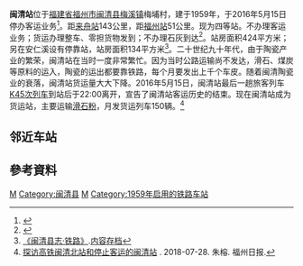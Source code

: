 {{Infobox China railway station
|车站名称 = 闽清站
|图片 = 201902 Platform of Minqing Railway Station.jpg
|图片介绍 = 闽清站1站台
|其他名称 = 
|车站拼音 = Minqing
|英文名称 = Minqing Railway Station
|车站代码 = 34667<ref>{{cite book|title=中华人民共和国铁路车站代码（GB/T 10302-2010）|publisher=中国标准出版社|year=2010|isbn=155066140495|ignore-isbn-error=true|pages=25}}</ref>
|电报码 = MQS<ref>{{cite book|author=铁道部电子计算技术中心, 铁道部运输局|title=铁路车站站名代码表：TMIS使用|publisher=中国铁道出版社|location=北京|year=1998|isbn=9787113030995|pages=73}}</ref><ref>{{cite book|author=[[中华人民共和国铁道部|中华人民共和国铁道部]]|title=铁路电报站名略号（2012）|publisher=中国铁道出版社|location=北京|year=2012|unified=15113·3468|pages=88}}</ref>
|拼音码 = MQI
|车站位置 = [[福建省|福建省]][[福州市|福州市]][[闽清县|闽清县]]
|坐标 = {{coord|26.216137|N|118.903520|E|display=inline,title}}
|归属 = [[南昌铁路局|南昌铁路局]][[福州车务段|福州车务段]]
|线路 = [[峰福铁路|峰福铁路]]（原[[外福铁路|外福铁路]]）
|车站等级 = [[四等站_(中国大陆)|四等站]]<ref>{{Citation|title=南昌铁路局关于重新公布车站等级等事项的通知|date=2016-06-20}}</ref>
|月台数目 = 
}}
'''闽清站'''位于[[福建省|福建省]][[福州市|福州市]][[闽清县|闽清县]][[梅溪镇|梅溪镇]]梅埔村，建于1959年，于2016年5月15日停办客运业务<ref>{{cite news|title=铁路闽清站 16日起停止客运|url=http://www.chnrailway.com/html/20160503/1367461.shtml|publisher=早报|date=2016-05-03|accessdate=2016-05-04|archive-date=2018-08-02|archive-url=https://web.archive.org/web/20180802013330/http://www.chnrailway.com/html/20160503/1367461.shtml|dead-url=no}}</ref>。距[[来舟站|来舟站]]143公里，距[[福州站|福州站]]51公里。现为四等站。不办理客运业务；货运办理整车、零担货物发到；不办理石灰到达<ref>{{cite book |title=中国铁路站名词典 |author=孙本祥 编 |publisher=中国铁道出版社 |year=2003 |isbn=9787113039417 |pages=396 }}</ref>。站房面积424平方米；另在安仁溪设有停靠站，站房面积134平方米<ref>[http://www.fjsq.gov.cn/ShowText.asp?ToBook=3182&index=462& 《闽清县志·铁路》].[https://web.archive.org/web/20160304113642/http://www.fjsq.gov.cn/ShowText.asp?ToBook=3182&index=462& 内容存档]</ref>。二十世纪九十年代，由于陶瓷产业的繁荣，闽清站在当时一度非常繁忙。因为当时公路运输尚不发达，滑石、煤炭等原料的运入，陶瓷的运出都要靠铁路，每个月要发出上千个车皮。随着闽清陶瓷业的衰落，闽清站货运量大大下降。2016年5月15日，闽清站最后一趟旅客列车[[K45/46次列车|K45次列车]]到站后于22:00离开，宣告了闽清站客运历史的结束。现在闽清站成为货运站，主要运输[[滑石粉|滑石粉]]，月发货运列车150辆。<ref>[http://www.fznews.com.cn/dsxw/20180728/5b5c822891cc9.shtml 探访高铁闽清北站和停止客运的闽清站] {{Wayback|url=http://www.fznews.com.cn/dsxw/20180728/5b5c822891cc9.shtml |date=20190713030922 }}. 2018-07-28. 朱榕. 福州日报.</ref>

== 邻近车站 ==
{{Start rail box|[[File:China_Railways.svg|16px]] [[中国铁路|中国铁路]]}}
{{s-inop|[[大箬站|大箬站]]|{{站|横峰}}方向}}
{{s-line|[[峰福铁路|峰福铁路]]<br />← 11km 闽清站 12km →}}
{{s-inop|[[大目埕站|大目埕站]]|{{站|福州}}方向}}
{{end box}}

==參考資料==
<div class="references-small">
<references />
</div>

{{峰福铁路}}

[[Category:福州市铁路车站|M]]
[[Category:闽清县|Category:闽清县]]
[[Category:外福铁路车站|M]]
[[Category:1959年启用的铁路车站|Category:1959年启用的铁路车站]]